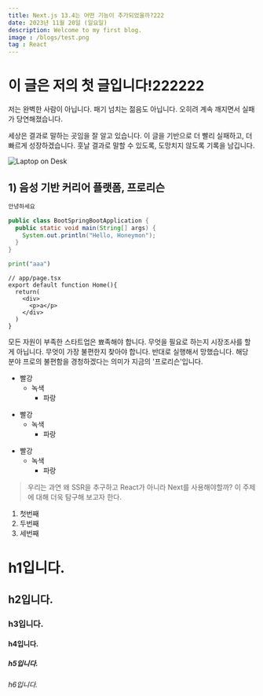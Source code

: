 ```yaml
---
title: Next.js 13.4는 어떤 기능이 추가되었을까?222
date: 2023년 11월 20일 (일요일)
description: Welcome to my first blog.
image : /blogs/test.png
tag : React
---
```


# 이 글은 저의 첫 글입니다!222222
저는 완벽한 사람이 아닙니다. 패기 넘치는 젊음도 아닙니다. 오히려 계속 깨지면서 실패가 당연해졌습니다.

세상은 결과로 말하는 곳임을 잘 알고 있습니다. 이 글을 기반으로 더 빨리 실패하고, 더 빠르게 성장하겠습니다. 훗날 결과로 말할 수 있도록, 도망치지 않도록 기록을 남깁니다.

![Laptop on Desk](/blogs/test.png)

## 1) 음성 기반 커리어 플랫폼, 프로리슨

```python
안녕하세요
```

```java
public class BootSpringBootApplication {
  public static void main(String[] args) {
    System.out.println("Hello, Honeymon");
  }
}
```

```python
print("aaa")
```

```tsx
// app/page.tsx
export default function Home(){
  return(
    <div>
      <p>a</p>
    </div>
  )
}
```


모든 자원이 부족한 스타트업은 뾰족해야 합니다. 무엇을 필요로 하는지 시장조사를 할 게 아닙니다. 무엇이 가장 불편한지 찾아야 합니다. 반대로 실행해서 망했습니다. 해당 분야 프로의 불편함을 경청하겠다는 의미가 지금의 '프로리슨'입니다.


* 빨강
  * 녹색
    * 파랑

+ 빨강
  + 녹색
    + 파랑

- 빨강
  - 녹색
    - 파랑


>  우리는 과연 왜 SSR을 추구하고 React가 아니라 Next를 사용해야할까? 이 주제에 대해 더욱 탐구해 보고자 한다.

1. 첫번째
2. 두번째
3. 세번째


# h1입니다.
## h2입니다.
### h3입니다.
#### h4입니다.
##### h5입니다.
###### h6입니다.